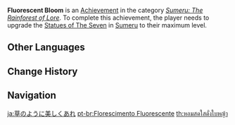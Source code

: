 {{Achievement Infobox
|title        = 
|id           = 80163
|order id     = 163
|category     = Sumeru: The Rainforest of Lore
|description  = Upgrade the [[Statues of The Seven]] in [[Sumeru]] to their maximum level.
|requirements = 
|primogems    = 20
|tracking     = 
|topic        = Statue of The Seven
|hidden       = 
|type         = 
}}
'''Fluorescent Bloom''' is an [[Achievement]] in the category ''[[Sumeru: The Rainforest of Lore]]''. To complete this achievement, the player needs to upgrade the [[Statues of The Seven]] in [[Sumeru]] to their maximum level.
<!--
==Gameplay Notes==

==Trivia==

==Video Guides==
{{EVT
|video1   = 
|caption1 = 
}}
-->
==Other Languages==
{{Other Languages
|en      = Fluorescent Bloom
|zhs     = 如草芳绚
|zhs_rm  = Rú Cǎo Fāng Xuàn
|zht     = 如草芳絢
|zht_rm  = Rú Cǎo Fāng Xuàn
|zh_tl   = 
|ja      = 草のように美しくあれ
|ja_rm   = Kusa no You ni Utsukushiku Are
|ja_tl   = That Which is Beautiful Like Grass
|ko      = 찬란한 풀 내음
|ko_rm   = Challanhan Pul Naeeum
|ko_tl   = Brilliant Grass Smell
|es      = Fragante como las plantas
|es_tl   = Fragrant As Plants
|fr      = Fragrant comme les plantes
|fr_tl   = Fragrant As Plants
|ru      = Флуоресцентное цветение
|ru_tl   = Fluorescent Bloom
|th      = หอมสดใสดั่งใบหญ้า
|th_rm   = 
|th_tl   = 
|vi      = Trăm Hoa Đua Nở
|vi_tl   = 
|de      = Duftend wie Pflanzen
|de_tl   = Fragrent Like Plants
|id      = Harumnya Rerumputan
|id_tl   = The Scent of Grass
|pt      = Florescimento Fluorescente
|pt_tl   = 
|tr      = Fosforlu Çiçek
|tr_tl   = 
|it      = Fiore fluorescente
|it_tl   = 
}}

==Change History==
{{Change History|3.0}}
<!--
==References==
{{Reflist}}
-->
==Navigation==
{{Achievement Navbox}}

[[ja:草のように美しくあれ]]
[[pt-br:Florescimento Fluorescente]]
[[th:หอมสดใสดั่งใบหญ้า]]